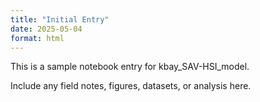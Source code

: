 ```yaml
---
title: "Initial Entry"
date: 2025-05-04
format: html
---
```


This is a sample notebook entry for kbay_SAV-HSI_model.

Include any field notes, figures, datasets, or analysis here.
